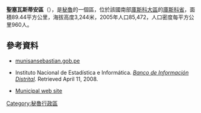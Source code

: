 '''聖塞瓦斯蒂安區'''（{{lang-es|Distrito de San Sebastián}}），是[[秘魯|秘魯]]的一個區，位於該國南部[[庫斯科大區|庫斯科大區]]的[[庫斯科省|庫斯科省]]，面積89.44平方公里，海拔高度3,244米，2005年人口85,472，人口密度每平方公里960人。

==參考資料==
*[http://www.munisansebastian.gob.pe munisansebastian.gob.pe] {{Wayback|url=http://www.munisansebastian.gob.pe/ |date=20210505205738 }}
*{{es icon}} Instituto Nacional de Estadística e Informática. ''[https://web.archive.org/web/20080423164200/http://desa.inei.gob.pe/mapas/bid/ Banco de Información Distrital]''. Retrieved April 11, 2008.
* {{es icon}} [http://www.munisansebastian.gob.pe Municipal web site] {{Wayback|url=http://www.munisansebastian.gob.pe/ |date=20210505205738 }}

{{Peru-geo-stub}}
[[Category:秘魯行政區|Category:秘魯行政區]]